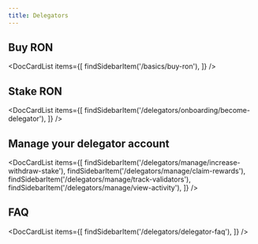 ```yaml
---
title: Delegators
---
```



## Buy RON

<DocCardList items={[
    findSidebarItem('/basics/buy-ron'),
    ]} />

## Stake RON

<DocCardList items={[
    findSidebarItem('/delegators/onboarding/become-delegator'),
    ]} />

## Manage your delegator account

<DocCardList items={[
    findSidebarItem('/delegators/manage/increase-withdraw-stake'),
    findSidebarItem('/delegators/manage/claim-rewards'),
    findSidebarItem('/delegators/manage/track-validators'),
    findSidebarItem('/delegators/manage/view-activity'),
    ]} />

## FAQ

<DocCardList items={[
    findSidebarItem('/delegators/delegator-faq'),
    ]} />

